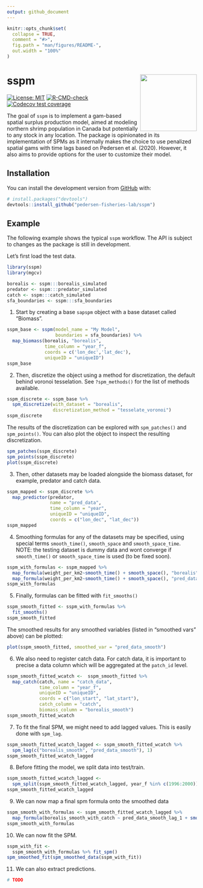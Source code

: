 ```yaml
---
output: github_document
---
```


<!-- README.md is generated from README.Rmd. Please edit that file -->

```r
knitr::opts_chunk$set(
  collapse = TRUE,
  comment = "#>",
  fig.path = "man/figures/README-",
  out.width = "100%"
)
```

# sspm <img src='man/figures/logo.png' align="right" height="150" />

<!-- badges: start -->
[![License: MIT](https://img.shields.io/badge/License-MIT-yellow.svg)](https://opensource.org/licenses/MIT/)
[![R-CMD-check](https://github.com/pedersen-fisheries-lab/sspm/workflows/R-CMD-check/badge.svg)](https://github.com/pedersen-fisheries-lab/sspm/actions)
[![Codecov test coverage](https://codecov.io/gh/pedersen-fisheries-lab/sspm/branch/main/graph/badge.svg)](https://codecov.io/gh/pedersen-fisheries-lab/sspm?branch=main)
<!-- [![Downloads](https://cranlogs.r-pkg.org/badges/sspm?color=brightgreen)](https://CRAN.R-project.org/package=sspm/)
[![Latest Release](https://img.shields.io/github/v/release/pedersen-fisheries-lab/sspm?label=Latest%20Release)](https://github.com/pedersen-fisheries-lab/sspm/releases/latest)
[![CRAN Version](https://img.shields.io/cran/v/sspm?label=CRAN%20Version)](https://CRAN.R-project.org/package=sspm)
[![GitHub Version](https://img.shields.io/github/r-package/v/pedersen-fisheries-lab/sspm?label=GitHub%20Version)](https://github.com/pedersen-fisheries-lab/sspm/blob/dev/DESCRIPTION) -->
<!-- badges: end -->

The goal of `sspm` is to implement a gam-based spatial surplus production model, aimed at modeling northern shrimp population in Canada but potentially to any stock in any location. The package is opinionated in its implementation of SPMs as it internally makes the choice to use penalized spatial gams with time lags  based on Pedersen et al. (2020). However, it also aims to provide options for the user to customize their model.

## Installation

<!-- You can install the released version of sspm from [CRAN](https://CRAN.R-project.org) with: -->
<!-- ``` r -->
<!-- install.packages("sspm") -->
<!-- ``` -->

You can install the development version from [GitHub](https://github.com/) with:

``` r
# install.packages("devtools")
devtools::install_github("pedersen-fisheries-lab/sspm")
```

## Example

The following example shows the typical `sspm` workflow. The API is subject to changes as the package is still in development.

Let's first load the test data.

```r
library(sspm)
library(mgcv)

borealis <- sspm:::borealis_simulated
predator <- sspm:::predator_simulated
catch <- sspm:::catch_simulated
sfa_boundaries <- sspm:::sfa_boundaries
```

1. Start by creating a base `sapspm` object with a base dataset called "Biomass".
```r
sspm_base <- sspm(model_name = "My Model",
                  boundaries = sfa_boundaries) %>% 
  map_biomass(borealis, "borealis", 
              time_column = "year_f",
              coords = c('lon_dec','lat_dec'),
              uniqueID = "uniqueID")
sspm_base
```

2. Then, discretize the object using a method for discretization, the default behind voronoi tesselation. See `?spm_methods()` for the list of methods available.
```r
sspm_discrete <- sspm_base %>%
  spm_discretize(with_dataset = "borealis", 
                 discretization_method = "tesselate_voronoi")
sspm_discrete
```
The results of the discretization can be explored with `spm_patches()` and `spm_points()`. You can also plot the object to inspect the resulting discretization.
```r
spm_patches(sspm_discrete)
spm_points(sspm_discrete)
plot(sspm_discrete)
```

3. Then, other datasets may be loaded alongside the biomass dataset, for example, predator and catch data.
```r
sspm_mapped <- sspm_discrete %>%
  map_predictor(predator,
                name = "pred_data",
                time_column = "year",
                uniqueID = "uniqueID",
                coords = c("lon_dec", "lat_dec")) 
sspm_mapped
```

4. Smoothing formulas for any of the datasets may be specified, using special terms `smooth_time()`, `smooth_space` and `smooth_space_time`. NOTE: the testing dataset is dummy data and wont converge if `smooth_time()` or `smooth_space_time` is used (to be fixed soon).
```r
sspm_with_formulas <- sspm_mapped %>%
  map_formula(weight_per_km2~smooth_time() + smooth_space(), "borealis", ) %>% 
  map_formula(weight_per_km2~smooth_time() + smooth_space(), "pred_data")
sspm_with_formulas
```

5. Finally, formulas can be fitted with `fit_smooths()`
```r
sspm_smooth_fitted <- sspm_with_formulas %>%
  fit_smooths()
sspm_smooth_fitted
```

The smoothed results for any smoothed variables (listed in "smoothed vars" above) can be plotted:
```r
plot(sspm_smooth_fitted, smoothed_var = "pred_data_smooth")
```

6. We also need to register catch data.  For catch data, it is important to precise a data column which will be aggregated at the `patch_id` level.
```r
sspm_smooth_fitted_wcatch <-  sspm_smooth_fitted %>% 
  map_catch(catch, name = "catch_data", 
            time_column = "year_f", 
            uniqueID = "uniqueID", 
            coords = c("lon_start", "lat_start"), 
            catch_column = "catch", 
            biomass_column = "borealis_smooth")
sspm_smooth_fitted_wcatch
```

7. To fit the final SPM, we might need to add lagged values. This is easily done with `spm_lag`.
```r
sspm_smooth_fitted_wcatch_lagged <- sspm_smooth_fitted_wcatch %>% 
  spm_lag(c("borealis_smooth", "pred_data_smooth"), 1)
sspm_smooth_fitted_wcatch_lagged
```

8. Before fitting the model, we split data into test/train.
```r
sspm_smooth_fitted_wcatch_lagged <-
  spm_split(sspm_smooth_fitted_wcatch_lagged, year_f %in% c(1996:2000))
sspm_smooth_fitted_wcatch_lagged
```

9. We can now map a final spm formula onto the smoothed data
```r
sspm_smooth_with_formulas <- sspm_smooth_fitted_wcatch_lagged %>% 
  map_formula(borealis_smooth_with_catch ~ pred_data_smooth_lag_1 + smooth_lag("borealis_smooth_with_catch"))
sspm_smooth_with_formulas
```

10. We can now fit the SPM. 
```r
sspm_with_fit <- 
  sspm_smooth_with_formulas %>% fit_spm()
spm_smoothed_fit(spm_smoothed_data(sspm_with_fit))
```

11. We can also extract predictions.
```r
# TODO
```
